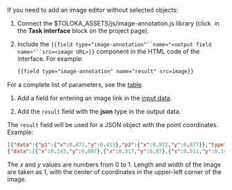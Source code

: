 If you need to add an image editor without selected objects:

1. Connect the $TOLOKA_ASSETS/js/image-annotation.js library (click <img src="https://tlk-infra-front.azureedge.net/portal-static/uploaded/images/1675425167322/1675425167322_original_svg.svg" alt="" /> in the **Task interface** block on the project page).

1. Include the `{{field type="image-annotation"``name="<output field name>"``src=<image URL>}}` component in the HTML code of the interface. For example:

    ```html
    {{field type="image-annotation" name="result" src=image}}
    ```

For a complete list of parameters, see the [table](#parameters).

1. Add a field for entering an image link in the [input data](/docs-new/guide/incoming).

1. Add the `result` field with the **json** type in the output data.

The `result` field will be used for a JSON object with the point coordinates. Example:

```json
[{"data":{"p1":{"x":0.472,"y":0.413},"p2":{"x":0.932,"y":0.877}},"type":"rectangle"},
{"data":[{"x":0.143,"y":0.807},{"x":0.317,"y":0.87},{"x":0.511,"y":0.145},{"x":0.328,"y":0.096},{"x":0.096,"y":0.554}],"type":"polygon"}]
```

The _x_ and _y_ values are numbers from 0 to 1. Length and width of the image are taken as 1, with the center of coordinates in the upper-left corner of the image.
